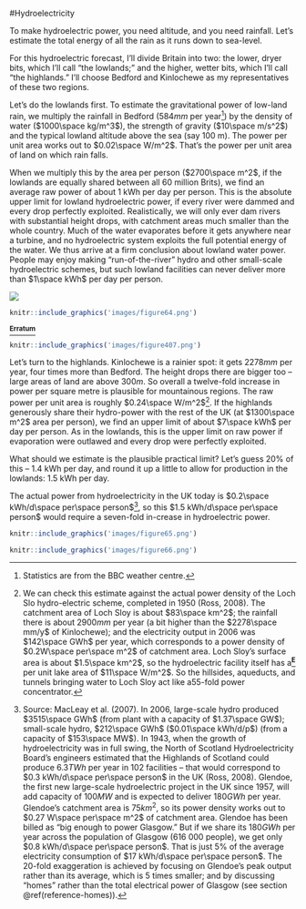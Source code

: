 #Hydroelectricity

To make hydroelectric power, you need altitude, and you need rainfall. Let's
estimate the total energy of all the rain as it runs down to sea-level.

For this hydroelectric forecast, I'll divide Britain into two: the lower, dryer
bits, which I'll call "the lowlands;" and the higher, wetter bits, which I'll
call "the highlands." I'll choose Bedford and Kinlochewe as my representatives
of these two regions.

Let's do the lowlands first. To estimate the gravitational power of low-land 
rain, we multiply the rainfall in Bedford ($584 mm$ per year^[Statistics are
from the BBC weather centre.]) by the density of water ($1000\space kg/m^3$),
the strength of gravity ($10\space m/s^2$) and the typical lowland altitude
above the sea (say 100 m). The power per unit area works out to $0.02\space
W/m^2$. That's the power per unit area of land on which rain falls.

When we multiply this by the area per person ($2700\space m^2$, if the lowlands are
equally shared between all 60 million Brits), we find an average raw power of
about 1 kWh per day per person. This is the absolute upper limit for lowland
hydroelectric power, if every river were dammed and every drop perfectly
exploited. Realistically, we will only ever dam rivers with substantial height
drops, with catchment areas much smaller than the whole country. Much of the
water evaporates before it gets anywhere near a turbine, and no hydroelectric
system exploits the full potential energy of the water. We thus arrive at a firm
conclusion about lowland water power. People may enjoy making "run-of-the-river"
hydro and other small-scale hydroelectric schemes, but such lowland facilities
can never deliver more than $1\space kWh$ per day per person.

![](images/figure406.png)

```r
knitr::include_graphics('images/figure64.png')
```

[^**Erratum**^](http://www.withouthotair.com/Errata.html#55)

```r
knitr::include_graphics('images/figure407.png')
```

Let's turn to the highlands. Kinlochewe is a rainier spot: it gets $2278 mm$ per
year, four times more than Bedford. The height drops there are bigger too – 
large areas of land are above $300 m$. So overall a twelve-fold increase in 
power per square metre is plausible for mountainous regions. The raw power per 
unit area is roughly $0.24\space W/m^2$^[We can check this estimate against the 
actual power density of the Loch Slo hydro-electric scheme, completed in 1950 
(Ross, 2008). The catchment area of Loch Sloy is about $83\space km^2$; the
rainfall there is about $2900 mm$ per year (a bit higher than the $2278\space mm/y$
of Kinlochewe); and the electricity output in 2006 was $142\space GWh$ per year,
which corresponds to a power density of $0.2W\space per\space m^2$ of catchment
area. Loch Sloy's surface area is about $1.5\space km^2$, so the hydroelectric
facility itself has a[^**E**^](http://www.withouthotair.com/Errata.html#56) per
unit lake area of $11\space W/m^2$. So the hillsides, aqueducts, and tunnels
bringing water to Loch Sloy act like a55-fold power concentrator.]. If the
highlands generously share their hydro-power with the rest of the UK (at
$1300\space m^2$ area per person), we find an upper limit of about $7\space kWh$
per day per person. As in the lowlands, this is the upper limit on raw power if
evaporation were outlawed and every drop were perfectly exploited.

What should we estimate is the plausible practical limit? Let's guess 20% of
this – 1.4 kWh per day, and round it up a little to allow for production in the
lowlands: 1.5 kWh per day.

The actual power from hydroelectricity in the UK today is
$0.2\space kWh/d\space per\space person$^[Source: MacLeay et al. (2007). In
2006, large-scale hydro produced $3515\space GWh$ (from plant with a capacity of
$1.37\space GW$); small-scale hydro, $212\space GWh$ ($0.01\space kWh/d/p$)
(from a capacity of $153\space MW$). In 1943, when the growth of
hydroelectricity was in full swing, the North of Scotland Hydroelectricity
Board's engineers estimated that the Highlands of Scotland could produce $6.3 TWh$
per year in 102 facilities – that would correspond to $0.3 kWh/d\space per\space person$
in the UK (Ross, 2008). Glendoe, the first new large-scale hydroelectric project
in the UK since 1957, will add capacity of $100 MW$ and is expected to deliver
$180 GWh$ per year. Glendoe's catchment area is $75 km^2$, so its
power density works out to $0.27 W\space per\space m^2$ of catchment area.
Glendoe has been billed as "big enough to power Glasgow." But if we share its
$180 GWh$ per year across the population of Glasgow (616 000 people), we get
only $0.8 kWh/d\space per\space person$. That is just 5% of the average 
electricity consumption of $17 kWh/d\space per\space person$. The 20-fold
exaggeration is achieved by focusing on Glendoe's peak output rather than its
average, which is 5 times smaller; and by discussing "homes" rather than the 
total electrical power of Glasgow (see section \@ref(reference-homes)).], so
this $1.5 kWh/d\space per\space person$ would require a seven-fold in-crease in
hydroelectric power.

```r
knitr::include_graphics('images/figure65.png')
```

```r
knitr::include_graphics('images/figure66.png')
```